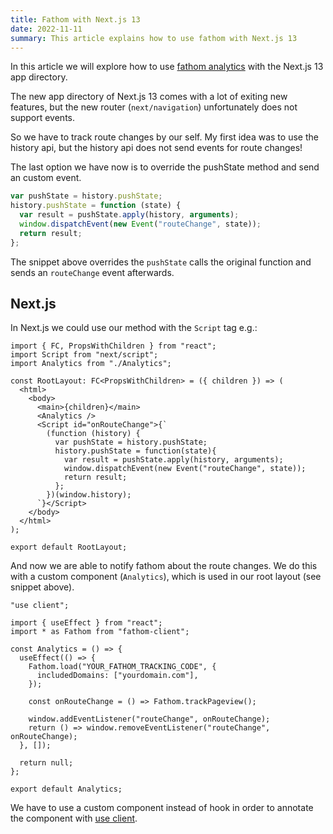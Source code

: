```yaml
---
title: Fathom with Next.js 13
date: 2022-11-11
summary: This article explains how to use fathom with Next.js 13
---
```

In this article we will explore how to use [fathom analytics](https://usefathom.com/) with the Next.js 13 app directory.

The new app directory of Next.js 13 comes with a lot of exiting new features,
but the new router (`next/navigation`) unfortunately does not support events.

So we have to track route changes by our self.
My first idea was to use the history api, but the history api does not send events for route changes!

The last option we have now is to override the pushState method and send an custom event.

```js
var pushState = history.pushState;
history.pushState = function (state) {
  var result = pushState.apply(history, arguments);
  window.dispatchEvent(new Event("routeChange", state));
  return result;
};
```

The snippet above overrides the `pushState` calls the original function and
sends an `routeChange` event afterwards.

## Next.js

In Next.js we could use our method with the `Script` tag e.g.:

```tsx app/layout.tsx focus=2:3,9:19
import { FC, PropsWithChildren } from "react";
import Script from "next/script";
import Analytics from "./Analytics";

const RootLayout: FC<PropsWithChildren> = ({ children }) => (
  <html>
    <body>
      <main>{children}</main>
      <Analytics />
      <Script id="onRouteChange">{`
        (function (history) {
          var pushState = history.pushState;
          history.pushState = function(state){
            var result = pushState.apply(history, arguments);
            window.dispatchEvent(new Event("routeChange", state));
            return result;
          };
        })(window.history);
      `}</Script>
    </body>
  </html>
);

export default RootLayout;
```

And now we are able to notify fathom about the route changes.
We do this with a custom component (`Analytics`), which is used in our root layout (see snippet above).

```tsx app/Analytics.tsx
"use client";

import { useEffect } from "react";
import * as Fathom from "fathom-client";

const Analytics = () => {
  useEffect(() => {
    Fathom.load("YOUR_FATHOM_TRACKING_CODE", {
      includedDomains: ["yourdomain.com"],
    });

    const onRouteChange = () => Fathom.trackPageview();

    window.addEventListener("routeChange", onRouteChange);
    return () => window.removeEventListener("routeChange", onRouteChange);
  }, []);

  return null;
};

export default Analytics;
```

We have to use a custom component instead of hook in order to annotate the component with [use client](https://beta.nextjs.org/docs/rendering/server-and-client-components#client-components).
